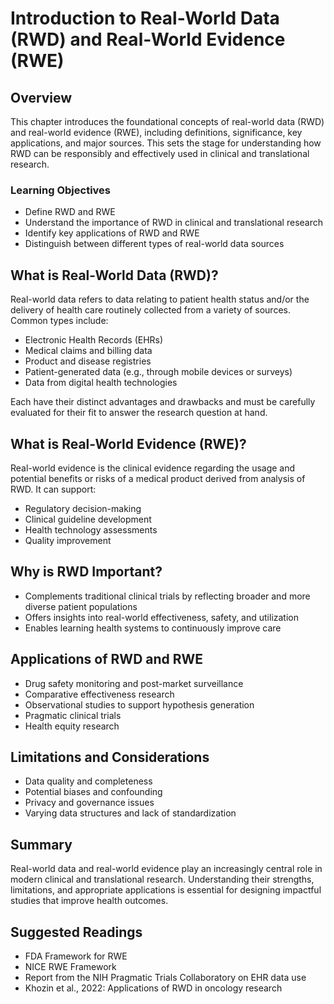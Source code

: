 # Introduction to Real-World Data (RWD) and Real-World Evidence (RWE)

## Overview

This chapter introduces the foundational concepts of real-world data (RWD) and real-world evidence (RWE), including definitions, significance, key applications, and major sources. This sets the stage for understanding how RWD can be responsibly and effectively used in clinical and translational research.

### Learning Objectives

* Define RWD and RWE
* Understand the importance of RWD in clinical and translational research
* Identify key applications of RWD and RWE
* Distinguish between different types of real-world data sources

## What is Real-World Data (RWD)?

Real-world data refers to data relating to patient health status and/or the delivery of health care routinely collected from a variety of sources. Common types include:

* Electronic Health Records (EHRs)
* Medical claims and billing data
* Product and disease registries
* Patient-generated data (e.g., through mobile devices or surveys)
* Data from digital health technologies

Each have their distinct advantages and drawbacks and must be carefully evaluated for their fit to answer the research question at hand. 

## What is Real-World Evidence (RWE)?

Real-world evidence is the clinical evidence regarding the usage and potential benefits or risks of a medical product derived from analysis of RWD. It can support:

* Regulatory decision-making
* Clinical guideline development
* Health technology assessments
* Quality improvement

## Why is RWD Important?

* Complements traditional clinical trials by reflecting broader and more diverse patient populations
* Offers insights into real-world effectiveness, safety, and utilization
* Enables learning health systems to continuously improve care

## Applications of RWD and RWE

* Drug safety monitoring and post-market surveillance
* Comparative effectiveness research
* Observational studies to support hypothesis generation
* Pragmatic clinical trials
* Health equity research



## Limitations and Considerations

* Data quality and completeness
* Potential biases and confounding
* Privacy and governance issues
* Varying data structures and lack of standardization

## Summary

Real-world data and real-world evidence play an increasingly central role in modern clinical and translational research. Understanding their strengths, limitations, and appropriate applications is essential for designing impactful studies that improve health outcomes.

## Suggested Readings

* FDA Framework for RWE
* NICE RWE Framework
* Report from the NIH Pragmatic Trials Collaboratory on EHR data use
* Khozin et al., 2022: Applications of RWD in oncology research

